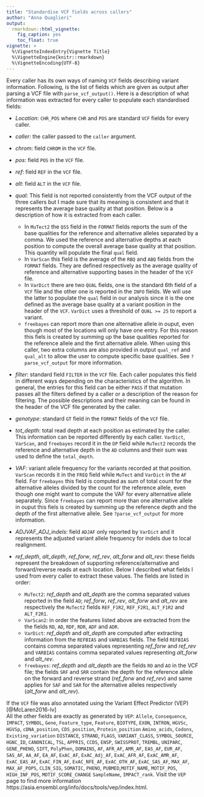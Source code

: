 ```yaml
---
title: "Standardise VCF fields across callers"
author: "Anna Quaglieri"
output:
  rmarkdown::html_vignette:
    fig_caption: yes
    toc_float: true
vignette: >
  %\VignetteIndexEntry{Vignette Title}
  %\VignetteEngine{knitr::rmarkdown}
  %\VignetteEncoding{UTF-8}
---
```



Every caller has its own ways of naming `VCF` fields describing variant information. Following, is the list of fields which are given as output after parsing a VCF file with `parse_vcf_output()`. Here is a description of what information was extracted for every caller to populate each standardised fields:

* *Location*: `CHR_POS` where `CHR` and `POS` are standard `VCF` fields for every caller.
* *caller*: the caller passed to the `caller` argument.
* *chrom*: field `CHROM` in the `VCF` file.
* *pos*: field `POS` in the `VCF` file.
* *ref*: field `REF` in the `VCF` file.
* *alt*: field `ALT` in the `VCF` file.
* *qual*: This field is not reported consistently from the VCF output of the three callers but I made sure that its meaning is consistent and that it represents the average base quality at that position. Below is a description of how it is extracted from each caller.
    - In `MuTect2` the `QSS` field in the `FORMAT` fields reports the sum of the base qualities for the reference and alternative alleles separated by a comma. We used the reference and alternative depths at each position to compute the overall average base quality at that position. This quantity will populate the final `qual` field. 
    - In `VarScan` this field is the average of the `RBQ` and `ABQ` fields from the `FORMAT` fields. They are defined respectively as the average quality of reference and alternative supporting bases in the header of the `VCF` file.
    - In `VarDict` there are two `QUAL` fields, one is the standard 6th field of a `VCF` file and the other one is reported in the `INFO` fields. We will use the latter to populate the `qual` field in our analysis since it is the one defined as the average base quality at a variant position in the header of the `VCF`. `VarDict` uses a threshold of `QUAL >= 25` to report a variant. 
    - `freebayes` can report more than one alternative allele in ouput, even though most of the locations will only have one entry. For this reason this fiels is created by summing up the base qualities reported for the reference allele and the first alternative allele. When using this caller, two extra columns are also provided in output `qual_ref` and `qual_alt` to allow the user to compute specific base qualities. See `?parse_vcf_output` for more information.   

* *filter*:  standard field `FILTER` in the `VCF` file. Each caller populates this field in different ways depending on the characteristics of the algorithm. In general, the entries for this field can be either `PASS` if that mutation passes all the filters defined by a caller or a description of the reason for filtering. The possible descriptions and their meaning can be found in the header of the VCF file generated by the caller.

* *genotype*: standard `GT` field in the `FORMAT` fields of the `VCF` file.

* *tot_depth*: total read depth at each position as estimated by the caller. This information can be reported differently by each caller. `VarDict`, `VarScan`, and `freebayes` record it in the `DP` field while `MuTect2` records the reference and alternative depth in the `AD` columns and their sum was used to define the `total_depth`.

* *VAF*: variant allele frequency for the variants recorded at that position. `VarScan` records it in the `FREQ` field while `MuTect` and `VarDict` in the `AF` field. For `freebayes` this field is computed as sum of total count for the alternative alleles divided by the count for the reference allele, even though one might want to compute the VAF for every alternative allele separately. Since `freebayes` can report more than one alternative allele in ouput this fiels is created by summing up the reference depth and the depth of the first alternative allele. See `?parse_vcf_output` for more information.   

* *ADJVAF_ADJ_indels*: field `ADJAF` only reported by `VarDict` and it represents the adjusted variant allele frequency for indels due to local realignment.

* *ref_depth*, *alt_depth*, *ref_forw*, *ref_rev*, *alt_forw* and *alt_rev*: these fields represent the breakdown of supporting reference/alternative and forward/reverse reads at each location. Below I described what fields I used from every caller to extract these values. The fields are listed in order:
    - `MuTect2`: *ref_depth* and *alt_depth* are the comma separated values reported in the field `AD`; *ref_forw*, *ref_rev*, *alt_forw* and *alt_rev* are respectively the `MuTect2` fields `REF_F1R2`, `REF_F2R1`, `ALT_F1R2` and `ALT_F2R1`. 
    - `VarScan2`: in order the features listed above are extracted from the the fields `RD`, `AD`, `RDF`, `RDR`, `ADF` and `ADR`.
    - `VarDict`: *ref_depth* and *alt_depth* are computed after extracting information from the `REFBIAS` and `VARBIAS` fields. The field `REFBIAS` contains comma separated values representing  *ref_forw* and *ref_rev* and `VARBIAS` contains comma separated values representing *alt_forw* and *alt_rev*.
    - `freebayes`: *ref_depth* and *alt_depth* are the fields `RO` and `AO` in the VCF file; the fields `SRF` and `SRR` contain the depth for the reference allele on the forward and reverse strand (*ref_forw* and *ref_rev*) and same applies for `SAF` and `SAR` for the alternative alleles respectively (*alt_forw* and *alt_rev*).

If the `VCF` file was also annotated using the Variant Effect Predictor (VEP) [@McLaren2016-lv]  
All the other fields are exactly as generated by `VEP`: `Allele`, `Consequence`, `IMPACT`, `SYMBOL`, `Gene`, `Feature_type`, `Feature`, `BIOTYPE`, `EXON`, `INTRON`, `HGVSc`,  `HGVSp`, `cDNA_position`, `CDS_position`, `Protein_position`   `Amino_acids`, `Codons`, `Existing_variation` `DISTANCE`, `STRAND`, `FLAGS`, `VARIANT_CLASS`, `SYMBOL_SOURCE`, `HGNC_ID`, `CANONICAL`, `TSL`, `APPRIS`, `CCDS`, `ENSP`, `SWISSPROT`, `TREMBL`, `UNIPARC`, `GENE_PHENO`, `SIFT`, `PolyPhen`, `DOMAINS`, `AF`, `AFR_AF`, `AMR_AF`, `EAS_AF`, `EUR_AF`, `SAS_AF`, `AA_AF`,  `EA_AF`, `ExAC_AF`, `ExAC_Adj_AF`, `ExAC_AFR_AF`, `ExAC_AMR_AF`, `ExAC_EAS_AF`, `ExAC_FIN_AF`, `ExAC_NFE_AF`, `ExAC_OTH_AF`,  `ExAC_SAS_AF`, `MAX_AF`, `MAX_AF_POPS`, `CLIN_SIG`, `SOMATIC`, `PHENO`, `PUBMED`,`MOTIF_NAME`, `MOTIF_POS`, `HIGH_INF_POS`, `MOTIF_SCORE_CHANGE` `SampleName`, `IMPACT_rank`. 
Visit the `VEP` page to find more information https://asia.ensembl.org/info/docs/tools/vep/index.html. 

